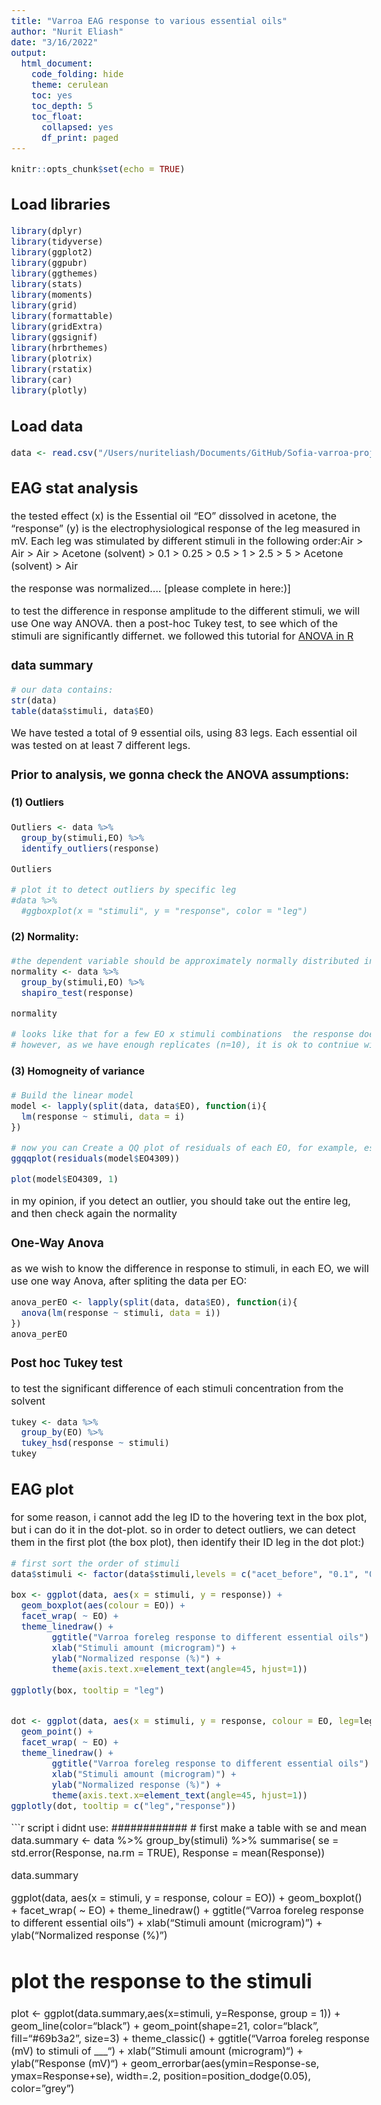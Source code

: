 ```yaml
---
title: "Varroa EAG response to various essential oils"
author: "Nurit Eliash"
date: "3/16/2022"
output:
  html_document:
    code_folding: hide
    theme: cerulean
    toc: yes
    toc_depth: 5
    toc_float:
      collapsed: yes
      df_print: paged
---
```

<style type="text/css">
  body{
  font-size: 12pt;
}
</style>


```r
knitr::opts_chunk$set(echo = TRUE)
```

## Load libraries
```r
library(dplyr)
library(tidyverse)
library(ggplot2)
library(ggpubr)
library(ggthemes)
library(stats) 
library(moments)
library(grid)
library(formattable)
library(gridExtra)
library(ggsignif)
library(hrbrthemes)
library(plotrix)
library(rstatix)
library(car)
library(plotly)
```

## Load data
```r
data <- read.csv("/Users/nuriteliash/Documents/GitHub/Sofia-varroa-project/EAG_data_all.csv")
```

## EAG stat analysis
the tested effect (x) is the Essential oil "EO" dissolved in acetone, the "response" (y) is the electrophysiological response of the leg measured in mV. Each leg was stimulated by different stimuli in the following order:Air > Air > Air > Acetone (solvent) > 0.1 > 0.25 > 0.5 > 1 > 2.5 > 5 > Acetone (solvent) > Air

the response was normalized.... [please complete in here:)]

to test the difference in response amplitude to the different stimuli, we will use One way ANOVA. then a post-hoc Tukey test, to see which of the stimuli are significantly differnet.
we followed this tutorial for [ANOVA in R](http://www.sthda.com/english/wiki/two-way-anova-test-in-r)

### data summary
```r
# our data contains: 
str(data)
table(data$stimuli, data$EO)
```
We have tested a total of 9 essential oils, using 83 legs. Each essential oil was tested on at least 7 different legs.

### Prior to analysis, we gonna check the ANOVA assumptions:
#### (1) Outliers
```r
Outliers <- data %>% 
  group_by(stimuli,EO) %>%
  identify_outliers(response)

Outliers

# plot it to detect outliers by specific leg
#data %>% 
  #ggboxplot(x = "stimuli", y = "response", color = "leg")
```

#### (2) Normality:
```r
#the dependent variable should be approximately normally distributed in each cell of the design. This can be checked using the Shapiro-Wilk normality test (shapiro_test()
normality <- data %>%
  group_by(stimuli,EO) %>%
  shapiro_test(response)

normality

# looks like that for a few EO x stimuli combinations  the response doesnt distribute normally  (p<0.05)
# however, as we have enough replicates (n=10), it is ok to contniue with ANOVA
```

#### (3) Homogneity of variance 
```r
# Build the linear model
model <- lapply(split(data, data$EO), function(i){
  lm(response ~ stimuli, data = i)
})

# now you can Create a QQ plot of residuals of each EO, for example, essential oil EO4309:
ggqqplot(residuals(model$EO4309))

plot(model$EO4309, 1)
```

in my opinion, if you detect an outlier, you should take out the entire leg, and then check again the normality  

### One-Way Anova
as we wish to know the difference in response to stimuli, in each EO, we will use one way Anova, after spliting the data per EO:
```r
anova_perEO <- lapply(split(data, data$EO), function(i){
  anova(lm(response ~ stimuli, data = i))
})
anova_perEO
```

### Post hoc Tukey test
to test the significant difference of each stimuli concentration from the solvent 
```r
tukey <- data %>% 
  group_by(EO) %>% 
  tukey_hsd(response ~ stimuli)
tukey
```

## EAG plot
for some reason, i cannot add the leg ID to the hovering text in the box plot, but i can do it in the dot-plot.
so in order to detect outliers, we can detect them in the first plot (the box plot), then identify their ID leg in the dot plot:)
```r
# first sort the order of stimuli
data$stimuli <- factor(data$stimuli,levels = c("acet_before", "0.1", "0.25", "0.5", "1", "2.5", "5","acet_after"))

box <- ggplot(data, aes(x = stimuli, y = response)) +
  geom_boxplot(aes(colour = EO)) +
  facet_wrap( ~ EO) +
  theme_linedraw() +
        ggtitle("Varroa foreleg response to different essential oils") +
        xlab("Stimuli amount (microgram)") +
        ylab("Normalized response (%)") +
        theme(axis.text.x=element_text(angle=45, hjust=1))
  
ggplotly(box, tooltip = "leg")


dot <- ggplot(data, aes(x = stimuli, y = response, colour = EO, leg=leg)) +
  geom_point() +
  facet_wrap( ~ EO) +
  theme_linedraw() +
        ggtitle("Varroa foreleg response to different essential oils") +
        xlab("Stimuli amount (microgram)") +
        ylab("Normalized response (%)") +
        theme(axis.text.x=element_text(angle=45, hjust=1))
ggplotly(dot, tooltip = c("leg","response"))
```


```r
script i didnt use:
############
# first make a table with se and mean
data.summary <- data %>%
  group_by(stimuli) %>%
  summarise(
    se = std.error(Response, na.rm = TRUE),
    Response = mean(Response))

data.summary

ggplot(data, aes(x = stimuli, y = response, colour = EO)) +
  geom_boxplot() +
  facet_wrap( ~ EO) +
  theme_linedraw() +
        ggtitle("Varroa foreleg response
to different essential oils") +
        xlab("Stimuli amount (microgram)") +
        ylab("Normalized response (%)") 




# plot the response to the stimuli
plot <- ggplot(data.summary,aes(x=stimuli, y=Response, group = 1)) +
        geom_line(color="black") +
        geom_point(shape=21, color="black", fill="#69b3a2", size=3) +
        theme_classic() +
        ggtitle("Varroa foreleg response (mV) to stimuli of ___") +
        xlab("Stimuli amount (microgram)") +
        ylab("Response (mV)") +
        geom_errorbar(aes(ymin=Response-se, ymax=Response+se), width=.2,
                      position=position_dodge(0.05), color="grey")
